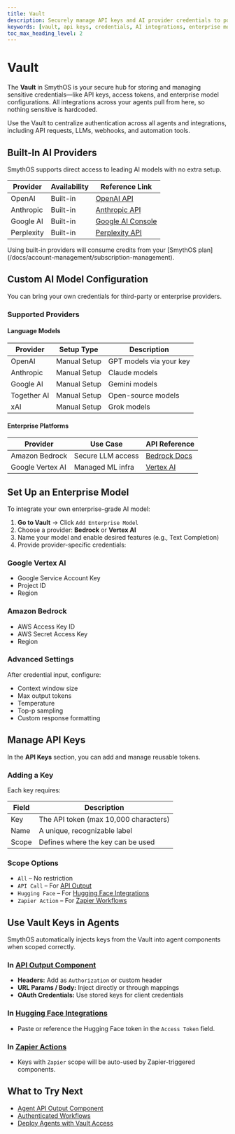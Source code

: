 ```yaml
---
title: Vault
description: Securely manage API keys and AI provider credentials to power your agents in SmythOS.
keywords: [vault, api keys, credentials, AI integrations, enterprise models, secure access]
toc_max_heading_level: 2
---
```


# Vault

The **Vault** in SmythOS is your secure hub for storing and managing sensitive credentials—like API keys, access tokens, and enterprise model configurations. All integrations across your agents pull from here, so nothing sensitive is hardcoded.

<InfoCallout>
Use the Vault to centralize authentication across all agents and integrations, including API requests, LLMs, webhooks, and automation tools.
</InfoCallout>

<Spacer size="md" />

## Built-In AI Providers

SmythOS supports direct access to leading AI models with no extra setup.

| Provider     | Availability        | Reference Link                                 |
|--------------|---------------------|-------------------------------------------------|
| OpenAI       | Built-in            | [OpenAI API](https://platform.openai.com/)      |
| Anthropic    | Built-in            | [Anthropic API](https://docs.anthropic.com/)    |
| Google AI    | Built-in            | [Google AI Console](https://console.developers.google.com) |
| Perplexity   | Built-in            | [Perplexity API](https://docs.perplexity.ai/)   |

<WarningCallout>
Using built-in providers will consume credits from your [SmythOS plan](/docs/account-management/subscription-management).
</WarningCallout>

<Spacer size="md" />

## Custom AI Model Configuration

You can bring your own credentials for third-party or enterprise providers.

### Supported Providers

#### Language Models

| Provider     | Setup Type          | Description                |
|--------------|---------------------|----------------------------|
| OpenAI       | Manual Setup        | GPT models via your key    |
| Anthropic    | Manual Setup        | Claude models              |
| Google AI    | Manual Setup        | Gemini models              |
| Together AI  | Manual Setup        | Open-source models         |
| xAI          | Manual Setup        | Grok models                |

#### Enterprise Platforms

| Provider         | Use Case         | API Reference                              |
|------------------|------------------|---------------------------------------------|
| Amazon Bedrock   | Secure LLM access| [Bedrock Docs](https://aws.amazon.com/bedrock/) |
| Google Vertex AI | Managed ML infra | [Vertex AI](https://cloud.google.com/vertex-ai/docs) |

<Spacer size="md" />

## Set Up an Enterprise Model

To integrate your own enterprise-grade AI model:

1. **Go to Vault** → Click `Add Enterprise Model`
2. Choose a provider: **Bedrock** or **Vertex AI**
3. Name your model and enable desired features (e.g., Text Completion)
4. Provide provider-specific credentials:

<Spacer size="md" />

### Google Vertex AI

- Google Service Account Key  
- Project ID  
- Region  

### Amazon Bedrock

- AWS Access Key ID  
- AWS Secret Access Key  
- Region  

<Spacer size="md" />

### Advanced Settings

After credential input, configure:

- Context window size  
- Max output tokens  
- Temperature  
- Top-p sampling  
- Custom response formatting  

<Arcade src="https://demo.arcade.software/IW2DEAFY3PcEM8w2IYpF?embed&embed_mobile=tab&embed_desktop=inline&show_copy_link=true" title="Global Keys | SmythOS" />

<Spacer size="md" />

## Manage API Keys

In the **API Keys** section, you can add and manage reusable tokens.

### Adding a Key

Each key requires:

| Field     | Description                             |
|-----------|-----------------------------------------|
| Key       | The API token (max 10,000 characters)   |
| Name      | A unique, recognizable label            |
| Scope     | Defines where the key can be used       |

### Scope Options

- `All` – No restriction  
- `API Call` – For [API Output](/docs/agent-studio/components/base/api-output)  
- `Hugging Face` – For [Hugging Face Integrations](/docs/agent-studio/integrations/hugging-face-integration)  
- `Zapier Action` – For [Zapier Workflows](/docs/agent-studio/integrations/zapier-integration)

<Arcade src="https://demo.arcade.software/EZp8e9I4OdnZST40yW38?embed&embed_mobile=tab&embed_desktop=inline&show_copy_link=true" title="Keys | SmythOS" />

<Spacer size="md" />

## Use Vault Keys in Agents

SmythOS automatically injects keys from the Vault into agent components when scoped correctly.

### In [API Output Component](/docs/agent-studio/components/base/api-output)

- **Headers:** Add as `Authorization` or custom header  
- **URL Params / Body:** Inject directly or through mappings  
- **OAuth Credentials:** Use stored keys for client credentials  

<Arcade src="https://demo.arcade.software/vAVBpnUpVv07JQHtEOiy?embed&embed_mobile=tab&embed_desktop=inline&show_copy_link=true" title="Vault - API Call | SmythOS" />

<Spacer size="md" />

### In [Hugging Face Integrations](/docs/agent-studio/integrations/hugging-face-integration)

- Paste or reference the Hugging Face token in the `Access Token` field.

### In [Zapier Actions](/docs/agent-studio/integrations/zapier-integration)

- Keys with `Zapier` scope will be auto-used by Zapier-triggered components.

<Spacer size="md" />

## What to Try Next

- [Agent API Output Component](/docs/agent-studio/components/base/api-output)  
- [Authenticated Workflows](/docs/agent-studio/agent-settings/authentication)  
- [Deploy Agents with Vault Access](/docs/agent-deployments/overview)
